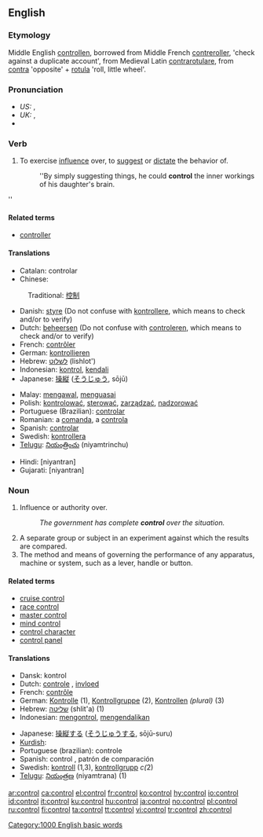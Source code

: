 ==English==

===Etymology===
Middle English [[controllen]], borrowed from Middle French [[contreroller]], 'check against a duplicate account', from Medieval Latin [[contrarotulare]], from [[contra]] 'opposite' + [[rotula]] 'roll, little wheel'.

===Pronunciation===
*''US:'' {{IPA|/kənˈt(ʃ)roʊl/}}, {{SAMPA|/k@n"t(S)roUl/}}
*''UK:'' {{IPA|/kənˈtrəʊl/}}, {{SAMPA|/k@n"tr@Ul/}}
*{{audio|en-us-control.ogg|Audio (US)}}

===Verb===
{{en-verb|control|l|ing}}

# To exercise [[influence]] over, to [[suggest]] or [[dictate]] the behavior of.
#:''By simply suggesting things, he could '''control''' the inner workings of his daughter's brain.
''

====Related terms====
*[[controller]]

====Translations====
{{top}}
*Catalan: controlar
*Chinese:
:Traditional: [[控制]]
*Danish: [[styre]] (Do not confuse with [[kontrollere]], which means to check and/or to verify)
*Dutch: [[beheersen]] (Do not confuse with [[controleren]], which means to check and/or to verify)
*French: [[contrôler]]
*German: [[kontrollieren]]
*Hebrew: [[לשלוט]] (lishlot')
*Indonesian: [[kontrol]], [[kendali]]
*Japanese: [[操縦]] ([[そうじゅう]], sōjū)
{{mid}}
*Malay: [[mengawal]], [[menguasai]]
*Polish: [[kontrolować]], [[sterować]], [[zarządzać]], [[nadzorować]]
*Portuguese (Brazilian): [[controlar]]
*Romanian: a [[comanda]], a [[controla]]
*Spanish: [[controlar]]
*Swedish: [[kontrollera]]
*[[Telugu]]: [[నియంత్రించు]] (niyamtrinchu)
{{bottom}}
*Hindi: [niyantran]
*Gujarati: [niyantran]

===Noun===
{{en-noun}}

# Influence or authority over.
#:''The government has complete '''control''' over the situation.''
# A separate group or subject in an experiment against which the results are compared.
# The method and means of governing the performance of any apparatus, machine or system, such as a lever, handle or button.

====Related terms====
*[[cruise control]]
*[[race control]]
*[[master control]]
*[[mind control]]
*[[control character]]
*[[control panel]]

====Translations====
{{top}}
*Dansk: kontrol
*Dutch: [[controle]] {{f}}, [[invloed]] {{m}}
*French: [[contrôle]] {{m}}
*German: [[Kontrolle]] {{f}} (1), [[Kontrollgruppe]] {{f}} (2), [[Kontrollen]] ''(plural)'' (3)
*Hebrew: [[שליטה]] (shlit'a) {{f}} (1)
*Indonesian: [[kontrol|mengontrol]], [[kendali|mengendalikan]]
{{mid}}
*Japanese: [[操縦]]する ([[そうじゅう]]する, sōjū-suru)
*[[Kurdish]]: {{trad|ku|kontrol}} {{f}}
*Portuguese (brazilian): controle
*Spanish: control {{m}}, patrón {{m}} de comparación
*Swedish: [[kontroll]] {{c}} (1,3), [[kontrollgrupp]] ''c(''2)
*[[Telugu]]: [[నియంత్రణ]] (niyamtrana) (1)
{{bottom}}

[[Category:1000 English basic words]]

[[ar:control]]
[[ca:control]]
[[el:control]]
[[fr:control]]
[[ko:control]]
[[hy:control]]
[[io:control]]
[[id:control]]
[[it:control]]
[[ku:control]]
[[hu:control]]
[[ja:control]]
[[no:control]]
[[pl:control]]
[[ru:control]]
[[fi:control]]
[[ta:control]]
[[tt:control]]
[[vi:control]]
[[tr:control]]
[[zh:control]]